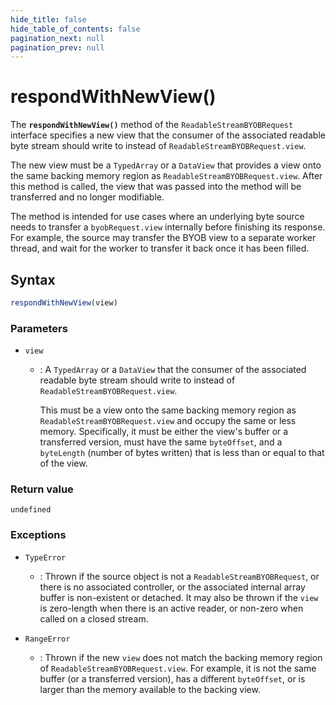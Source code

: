 ```yaml
---
hide_title: false
hide_table_of_contents: false
pagination_next: null
pagination_prev: null
---
```


# respondWithNewView()

The **`respondWithNewView()`** method of the `ReadableStreamBYOBRequest` interface specifies a new view that the consumer of the associated readable byte stream should write to instead of `ReadableStreamBYOBRequest.view`.

The new view must be a `TypedArray` or a `DataView` that provides a view onto the same backing memory region as `ReadableStreamBYOBRequest.view`.
After this method is called, the view that was passed into the method will be transferred and no longer modifiable.

The method is intended for use cases where an underlying byte source needs to transfer a `byobRequest.view` internally before finishing its response.
For example, the source may transfer the BYOB view to a separate worker thread, and wait for the worker to transfer it back once it has been filled.

## Syntax

```js
respondWithNewView(view)
```

### Parameters

- `view`

  - : A `TypedArray` or a `DataView` that the consumer of the associated readable byte stream should write to instead of `ReadableStreamBYOBRequest.view`.

    This must be a view onto the same backing memory region as `ReadableStreamBYOBRequest.view` and occupy the same or less memory.
    Specifically, it must be either the view's buffer or a transferred version, must have the same `byteOffset`, and a `byteLength` (number of bytes written) that is less than or equal to that of the view.

### Return value

`undefined`

### Exceptions

- `TypeError`

  - : Thrown if the source object is not a `ReadableStreamBYOBRequest`, or there is no associated controller, or the associated internal array buffer is non-existent or detached.
    It may also be thrown if the `view` is zero-length when there is an active reader, or non-zero when called on a closed stream.

- `RangeError`
  - : Thrown if the new `view` does not match the backing memory region of `ReadableStreamBYOBRequest.view`.
    For example, it is not the same buffer (or a transferred version), has a different `byteOffset`, or is larger than the memory available to the backing view.
